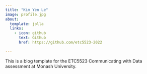 ```yaml
---
title: "Kim Yen Le"
image: profile.jpg
about:
  template: jolla
  links:
    - icon: github
      text: Github
      href: https://github.com/etc5523-2022

---
```


This is a blog template for the ETC5523 Communicating with Data assessment at Monash University.
